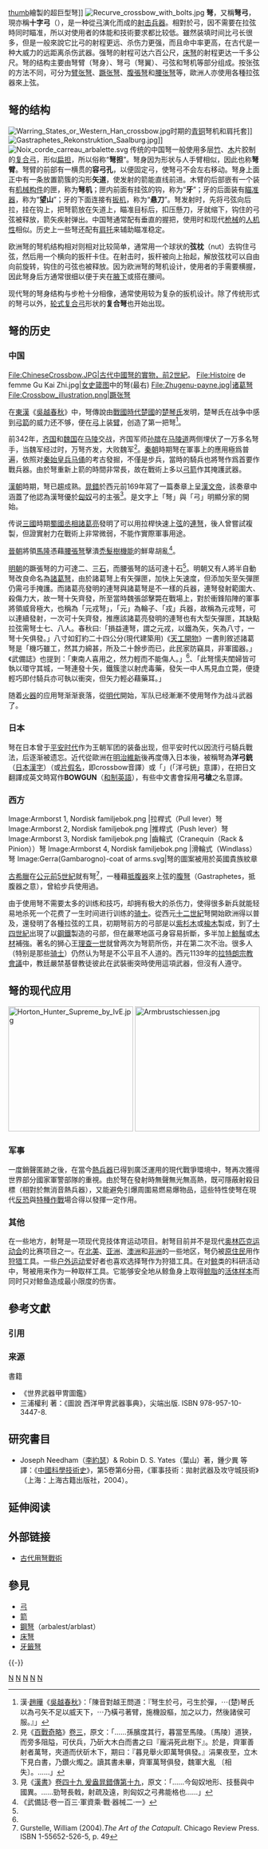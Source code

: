 [[FILE:Vinci,_Leonardo_da_-_Crossbow_sketch_-_1500.jpg|thumb]]繪製的超巨型弩]]
[[File:Recurve_crossbow_with_bolts.jpg|thumb]]
'''弩'''，又稱'''弩弓'''，現亦稱'''十字弓'''（{{lang-en|crossbow}}），是一种從[[弓|弓]]演化而成的[[射击兵器|射击兵器]]。相對於弓，因不需要在拉弦時同时瞄准，所以对使用者的体能和技術要求都比较低。雖然装填时间比弓长很多，但是一般來說它比弓的射程更远、杀伤力更强，而且命中率更高，在古代是一种大威力的远距离杀伤武器。强弩的射程可达六百公尺，[[床弩|床弩]]的射程更达一千多公尺。弩的结构主要由弩臂（弩身）、弩弓（弩翼）、弓弦和弩机等部分组成。按张弦的方法不同，可分为[[臂张弩|臂张弩]]、[[蹶张弩|蹶张弩]]、[[腹張弩|腹張弩]]和[[腰张弩|腰张弩]]等，歐洲人亦使用各種拉弦器來上弦。

== 弩的结构 ==
[[File:Warring_States_or_Western_Han_crossbow.jpg|thumb]]时期的[[青铜|青铜]]弩机和肩托套]]
[[File:Gastraphetes_Rekonstruktion_Saalburg.jpg|thumb]]]]
[[File:Noix_corde_carreau_arbalette.svg|thumb]]
传统的中国弩一般使用多层[[竹|竹]]、[[木|木]]片胶制的[[複合弓_(傳統弓)|复合弓]]，形似[[扁担|扁担]]，所以俗称“'''弩担'''”。弩身因为形状与人手臂相似，因此也称'''弩臂'''。弩臂的前部有一横贯的'''容弓孔'''，以便固定弓，使弩弓不会左右移动。弩身上面正中有一条放置箭簇的沟形'''矢道'''，使发射的箭能直线前进。木臂的后部嵌有一个装有[[机械|机械]][[构件|构件]]的匣，称为'''弩机'''；匣内前面有挂弦的钩，称为“'''牙'''”；牙的后面装有[[机械瞄具|瞄准器]]，称为“'''望山'''”；牙的下面连接有[[扳机|扳机]]，称为“'''悬刀'''”。弩发射时，先将弓弦向后拉，挂在钩上，把弩箭放在矢道上，瞄准目标后，扣压懸刀，牙就缩下，钩住的弓弦被释放，箭矢疾射弹出。中国弩通常配有垂直的握把，使用时和现代[[枪械|枪械]]的[[人因工程学|人机性]]相似。历史上一些弩还配有[[枪托|肩托]]来辅助瞄准稳定。

欧洲弩的弩机结构相对则相对比较简单，通常用一个球状的'''弦枕'''（nut）去钩住弓弦，然后用一个横向的扳杆卡住。在射击时，扳杆被向上抬起，解放弦枕可以自由向前旋转，钩住的弓弦也被释放。因为欧洲弩的弩机设计，使用者的手需要横握，因此弩身后方通常很细以便于夹在[[腋下|腋下]]或搭在腰间。

现代弩的弩身结构与步枪十分相像，通常使用较为复杂的扳机设计。除了传统形式的弩弓以外，[[複合弓_(現代弓)|轮式复合弓]]形状的'''复合弩'''也开始出现。

== 弩的历史 ==
=== 中国 ===
<gallery>
File:ChineseCrossbow.JPG|古代中國弩的實物，前2世紀。
File:Histoire de femme Gu Kai Zhi.jpg|[[女史箴图|女史箴图]]中的弩(最右)
File:Zhugenu-payne.jpg|[[诸葛弩|诸葛弩]]
File:Crossbow_illustration.png|[[蹶张弩|蹶张弩]]
</gallery>

在[[東漢|東漢]]《[[吳越春秋|吳越春秋]]》中，弩傳說由[[戰國時代|戰國時代]][[楚國|楚國]]的[[楚琴氏|楚琴氏]]发明，楚琴氏在战争中感到[[弓箭|弓箭]]的威力还不够，便在[[弓|弓]]上装[[臂|臂]]，创造了第一把弩<ref>漢·[[趙曄|趙曄]]《[[吳越春秋|吳越春秋]]》：「陳音對越王問道：『弩生於弓，弓生於彈，⋯(楚)琴氏以為弓矢不足以威天下，⋯乃橫弓著臂，施機設樞，加之以力，然後諸侯可服。』」</ref>。

前342年，[[齐国|齐国]]和[[魏国|魏国]]在[[马陵之战|马陵]]交战，齐国军师[[孙膑|孙膑]]在[[马陵道|马陵道]]两侧埋伏了一万多名弩手，当魏军经过时，万弩齐发，大败魏军<ref>見《[[百戰奇略|百戰奇略]]》[[:s:百戰奇略/卷03|卷三]]，原文：「……孫臏度其行，暮當至馬陵。〔馬陵〕道狹，而旁多阻隘，可伏兵，乃斫大木白而書之曰『龐涓死此樹下』。於是，齊軍善射者萬弩，夾道而伏斫木下，期曰：『暮見舉火即萬弩俱發。』涓果夜至，立木下見白書，乃鑽火燭之。讀其書未畢，齊軍萬弩俱發，魏軍大亂 〔相失〕。……」</ref>。[[秦朝|秦朝]]時期弩在軍事上的應用極爲普遍，依照对[[秦始皇兵马俑|秦始皇兵马俑]]的考古發掘，不僅是步兵，當時的騎兵也將弩作爲首要作戰兵器。由於弩重新上箭的時間非常長，故在戰術上多以[[弓箭|弓箭]]作其掩護武器。

[[漢朝|漢朝]]時期，弩已趨成熟。[[晁錯|晁錯]]於西元前169年寫了一篇奏章上呈[[漢文帝|漢文帝]]，該奏章中涵蓋了他認為漢弩優於[[匈奴|匈奴]]弓的主張<ref>見《[[漢書|漢書]]》[[:s:漢書/卷049|卷四十九 爰盎晁錯傳第十九]]，原文：「……今匈奴地形、技藝與中國異。……勁弩長戟，射疏及遠，則匈奴之弓弗能格也……」</ref>。是文字上「弩」與「弓」明顯分家的開始。

传说[[三國|三國]]時期[[蜀國|蜀國]][[丞相|丞相]][[諸葛亮|諸葛亮]]發明了可以用拉桿快速上[[弦|弦]]的[[連弩|連弩]]，後人曾嘗試複製，但證實射力在戰術上非常微弱，不能作實際軍事用途。

[[晉朝|晉朝]]將領[[馬隆|馬隆]]憑藉[[腰張弩|腰張弩]]擊潰[[禿髮樹機能|禿髮樹機能]]的鮮卑胡亂<ref name="武備誌·卷一百三·軍資乘·戰·器械二·一">《武備誌·卷一百三·軍資乘·戰·器械二·一》</ref>。

[[明朝|明朝]]的蹶張弩的力可達二、三[[石_(質量單位)|石]]，而腰張弩的話可達十石<ref name="武備誌·卷一百三·軍資乘·戰·器械二·一" />。明朝又有人將半自動弩改良命名為[[諸葛弩|諸葛弩]]，由於諸葛弩上有矢彈匣，加快上矢速度，但添加矢至矢彈匣仍需弓手掩護。而諸葛亮發明的連弩與諸葛弩是不一樣的兵器，連弩發射範圍大、殺傷力大，故一弩十矢齊發，所至當時魏張郃擊斃在戰場上，對於衝鋒陷陣的軍事將領威脅極大，也稱為「元戎弩」，「元」為輪子、「戎」兵器，故稱為元戎弩，可以連續發射，一次可十矢齊發，推應該諸葛亮發明的連弩也有大型矢彈匣，其缺點拉弦需弩士七、八人。春秋曰:「損益連弩，謂之元戎，以鐵為矢，矢為八寸，一弩十矢俱發。」八寸如釘約二十四公分(現代建築用)《[[天工開物|天工開物]]》一書則敘述諸葛弩是「機巧雖工，然其力綿甚，所及二十餘步而已，此民家防竊具，非軍國器。」《武備誌》也提到：「東南人喜用之，然力輕而不能傷人。」<ref name="武備誌·卷一百三·軍資乘·戰·器械二·一" />、「此弩懦夫閨婦皆可執以環守其城，一弩連發十矢，鐵簇塗以射虎毒藥，發矢一中人馬見血立斃，便捷輕巧即付騎兵亦可執以衝突，但矢力輕必藉藥耳。」

随着[[火器|火器]]的应用弩渐渐衰落，從[[明代|明代]]開始，军队已经漸漸不使用弩作为战斗武器了。

=== 日本 ===
弩在日本曾于[[平安时代|平安时代]]作为王朝军团的装备出现，但平安时代以因流行弓騎兵戰法，后逐渐被遗忘。近代從歐洲在[[明治維新|明治維新]]後再度傳入日本後，被稱弩為'''洋弓銃'''（[[日本漢字|日本漢字]]）（或[[片假名|片假名]]{{lang|ja|クロスボウ}}，即crossbow音譯）或「{{lang|ja|ボウガン}}」(「洋弓銃」意譯），在把日文{{lang|ja|ボウガン}}翻譯成英文時寫作'''BOWGUN'''（[[和制英語|和制英語]]），有些中文書會採用'''弓槍'''之名意譯。

=== 西方 ===
<gallery>
Image:Armborst 1, Nordisk familjebok.png |拉桿式（Pull lever）弩
Image:Armborst 2, Nordisk familjebok.png |推桿式（Push lever）弩
Image:Armborst 3, Nordisk familjebok.png |齒輪式（Cranequin（Rack & Pinion））弩
Image:Armborst 4, Nordisk familjebok.png |滑輪式（Windlass）弩
Image:Gerra(Gambarogno)-coat of arms.svg|弩的圖案被用於英國貴族紋章
</gallery>

[[古希臘|古希臘]]在[[公元前5世紀|公元前5世紀]]就有弩<ref>Gurstelle, William (2004).''The Art of the Catapult''. Chicago Review Press. ISBN 1-55652-526-5, p. 49</ref>，一種藉[[抵腹器|抵腹器]]來上弦的[[腹弩|腹弩]]（Gastraphetes，抵腹器之意），曾給步兵使用過。

由于使用弩不需要太多的训练和技巧，却拥有极大的杀伤力，使得很多新兵就能轻易地杀死一个花费了一生时间进行训练的[[骑士|骑士]]。從西元[[十二世紀|十二世紀]]弩開始欧洲得以普及，還發明了各種拉弦的工具，初期弩前方的弓部是以[[紫杉木|紫杉木]]或[[楡木|楡木]]製成，到了[[十四世紀|十四世紀]]出現了以[[鋼鐵|鋼鐵]]製造的弓部，但在嚴寒地區弓身容易折斷，多半加上[[鯨鬚|鯨鬚]]或[[木材|木材]]補強。著名的狮心王[[理查一世|理查一世]]就曾两次为弩箭所伤，并在第二次不治。很多人（特别是那些[[骑士|骑士]]）仍然认为弩是不公平且不人道的。西元1139年的[[第二次拉特朗公會議|拉特朗宗教會議]]中，教廷嚴禁基督教徒彼此在武裝衝突時使用這項武器，但沒有人遵守。

== 弩的现代应用 ==
[[File:Horton_Hunter_Supreme_by_IvE.jpg|250px]]
[[File:Armbrustschiessen.jpg|250px]]

=== 军事 ===
一度銷聲匿跡之後，在當今[[熱兵器|熱兵器]]已得到廣泛運用的現代戰爭環境中，弩再次獲得世界部分國家軍警部隊的重視。由於弩在發射時無聲無光無高熱，既可隱蔽射殺目標（相對於無消音熱兵器），又能避免引爆周圍易燃易爆物品，這些特性使弩在現代[[反恐|反恐]]與[[特種作戰|特種作戰]]場合得以發揮一定作用。

=== 其他 ===
在一些地方，射弩是一项现代竞技体育运动项目。射弩目前并不是现代[[奥林匹克运动会|奥林匹克运动会]]的比赛项目之一。在[[北美|北美]]、[[亚洲|亚洲]]、[[澳洲|澳洲]]和[[非洲|非洲]]的一些地区，弩仍被[[原住民|原住民]]用作[[狩猎|狩猎]]工具。一些[[户外运动|户外运动]]爱好者也喜欢选择弩作为狩猎工具。在对[[鲸|鲸]]类的科研活动中，弩被用来作为一种取样工具。它能够安全地从鲸鱼身上取得[[鲸脂|鲸脂]]的[[活体组织切片|活体样本]]而同时只对鲸鱼造成最小限度的伤害。

== 參考文獻 ==
=== 引用 ===
{{Reflist|32em}}

=== 来源 ===
; 書籍
* 《世界武器甲冑圖鑑》
* 三浦權利 著：《圖說 西洋甲冑武器事典》，尖端出版. ISBN 978-957-10-3447-8.

== 研究書目 ==
* Joseph Needham（[[李約瑟|李約瑟]]）& Robin D. S. Yates（葉山）著，鍾少異 等譯：《[[中國科學技術史|中國科學技術史]]》，第5卷第6分冊，《軍事技術：拋射武器及攻守城技術》（上海：上海古籍出版社，2004）。

== 延伸阅读 ==
{{Wikisource further reading}}

== 外部链接 ==
{{Commons category|Crossbows}}
* [http://www.cos.url.tw/tacticspattern/id10001.htm 古代用弩戰術] {{Wayback|url=http://www.cos.url.tw/tacticspattern/id10001.htm |date=20150408103018 }}

== 參見 ==
{{Portal box|军事|中国}}
* [[弓|弓]]
* [[箭|箭]]
* [[鋼弩|鋼弩]]（arbalest/arblast）
* [[床弩|床弩]]
* [[牙籤弩|牙籤弩]]

{{-}}
{{十八般兵器}}
{{中國古代武器}}

[[Category:弓弩|N]]
[[Category:古代兵器|N]]
[[Category:冷兵器|N]]
[[Category:中国发明的武器|N]]
[[Category:中华人民共和国警用装备|N]]